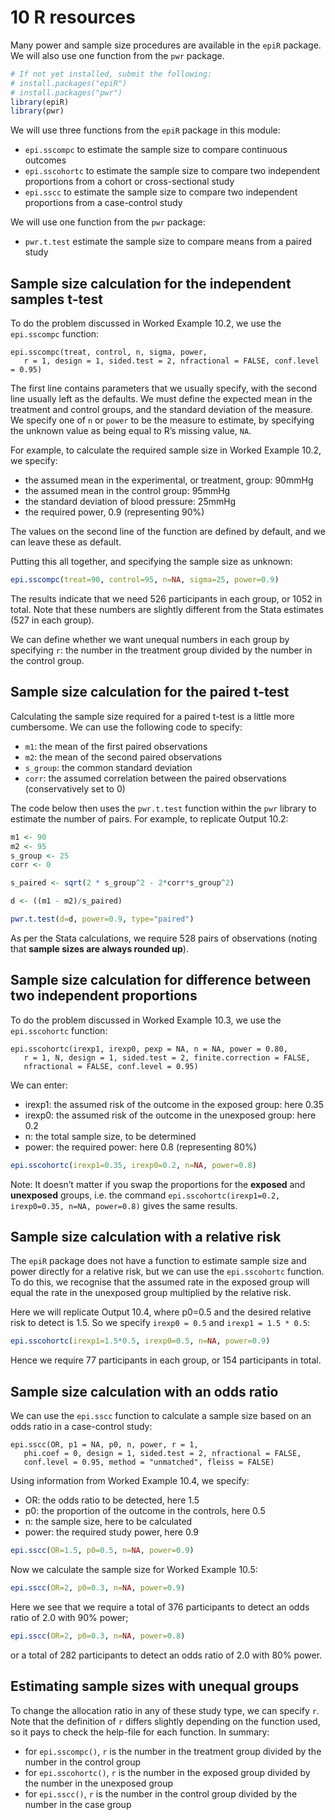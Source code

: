 # **10** R resources {-}

Many power and sample size procedures are available in the `epiR` package. We will also use one function from the `pwr` package.

```r
# If not yet installed, submit the following:
# install.packages("epiR")
# install.packages("pwr")
library(epiR)
library(pwr)
```

We will use three functions from the `epiR` package in this module:

- `epi.sscompc` to estimate the sample size to compare continuous outcomes
- `epi.sscohortc` to estimate the sample size to compare two independent proportions from a cohort or cross-sectional study
- `epi.sscc` to estimate the sample size to compare two independent proportions from a case-control study

We will use one function from the `pwr` package:

- `pwr.t.test` estimate the sample size to compare means from a paired study

## Sample size calculation for the independent samples t-test
To do the problem discussed in Worked Example 10.2, we use the `epi.sscompc` function:

```
epi.sscompc(treat, control, n, sigma, power, 
   r = 1, design = 1, sided.test = 2, nfractional = FALSE, conf.level = 0.95)
```

The first line contains parameters that we usually specify, with the second line usually left as the defaults. We must define the expected mean in the treatment and control groups, and the standard deviation of the measure. We specify one of `n` or `power` to be the measure to estimate, by specifying the unknown value as being equal to R's missing value, `NA`.

For example, to calculate the required sample size in Worked Example 10.2, we specify:

- the assumed mean in the experimental, or treatment, group: 90mmHg
- the assumed mean in the control group: 95mmHg
- the standard deviation of blood pressure: 25mmHg
- the required power, 0.9 (representing 90%)

The values on the second line of the function are defined by default, and we can leave these as default.

Putting this all together, and specifying the sample size as unknown:

```r
epi.sscompc(treat=90, control=95, n=NA, sigma=25, power=0.9) 
```

The results indicate that we need 526 participants in each group, or 1052 in total. Note that these numbers are slightly different from the Stata estimates (527 in each group).

We can define whether we want unequal numbers in each group by specifying `r`: the number in the treatment group divided by the number in the control group.

## Sample size calculation for the paired t-test

Calculating the sample size required for a paired t-test is a little more cumbersome. We can use the following code to specify:

- `m1`: the mean of the first paired observations
- `m2`: the mean of the second paired observations
- `s_group`: the common standard deviation
- `corr`: the assumed correlation between the paired observations (conservatively set to 0)

The code below then uses the `pwr.t.test` function within the `pwr` library to estimate the number of pairs. For example, to replicate Output 10.2:

```r
m1 <- 90
m2 <- 95
s_group <- 25
corr <- 0

s_paired <- sqrt(2 * s_group^2 - 2*corr*s_group^2)

d <- ((m1 - m2)/s_paired)

pwr.t.test(d=d, power=0.9, type="paired")
```

As per the Stata calculations, we require 528 pairs of observations (noting that **sample sizes are always rounded up**).

## Sample size calculation for difference between two independent proportions

To do the problem discussed in Worked Example 10.3, we use the `epi.sscohortc` function: 
```
epi.sscohortc(irexp1, irexp0, pexp = NA, n = NA, power = 0.80, 
   r = 1, N, design = 1, sided.test = 2, finite.correction = FALSE, 
   nfractional = FALSE, conf.level = 0.95)
```

We can enter:

- irexp1: the assumed risk of the outcome in the exposed group: here 0.35
- irexp0: the assumed risk of the outcome in the unexposed group: here 0.2
- n: the total sample size, to be determined
- power: the required power: here 0.8 (representing 80%)

```r
epi.sscohortc(irexp1=0.35, irexp0=0.2, n=NA, power=0.8) 
```

Note: It doesn’t matter if you swap the proportions for the **exposed** and **unexposed** groups, i.e. the command `epi.sscohortc(irexp1=0.2, irexp0=0.35, n=NA, power=0.8) ` gives the same results.

## Sample size calculation with a relative risk

The `epiR` package does not have a function to estimate sample size and power directly for a relative risk, but we can use the `epi.sscohortc` function. To do this, we recognise that the assumed rate in the exposed group will equal the rate in the unexposed group multiplied by the relative risk.

Here we will replicate Output 10.4, where p0=0.5 and the desired relative risk to detect is 1.5. So we specify `irexp0 = 0.5` and `irexp1 = 1.5 * 0.5`:

```r
epi.sscohortc(irexp1=1.5*0.5, irexp0=0.5, n=NA, power=0.9)
```

Hence we require 77 participants in each group, or 154 participants in total.

## Sample size calculation with an odds ratio

We can use the `epi.sscc` function to calculate a sample size based on an odds ratio in a case-control study: 

```
epi.sscc(OR, p1 = NA, p0, n, power, r = 1, 
   phi.coef = 0, design = 1, sided.test = 2, nfractional = FALSE, 
   conf.level = 0.95, method = "unmatched", fleiss = FALSE)
```

Using information from Worked Example 10.4, we specify:

- OR: the odds ratio to be detected, here 1.5
- p0: the proportion of the outcome in the controls, here 0.5
- n: the sample size, here to be calculated
- power: the required study power, here 0.9

```r
epi.sscc(OR=1.5, p0=0.5, n=NA, power=0.9)
```

Now we calculate the sample size for Worked Example 10.5:

```r
epi.sscc(OR=2, p0=0.3, n=NA, power=0.9)
```

Here we see that we require a total of 376 participants to detect an odds ratio of 2.0 with 90% power;

```r
epi.sscc(OR=2, p0=0.3, n=NA, power=0.8)
```

or a total of 282 participants to detect an odds ratio of 2.0 with 80% power.

## Estimating sample sizes with unequal groups

To change the allocation ratio in any of these study type, we can specify `r`. Note that the definition of `r` differs slightly depending on the function used, so it pays to check the help-file for each function. In summary:

- for `epi.sscompc()`,  `r` is the number in the treatment group divided by the number in the control group
- for `epi.sscohortc()`, `r` is the number in the exposed group divided by the number in the unexposed group
- for `epi.sscc()`, `r` is the number in the control group divided by the number in the case group
